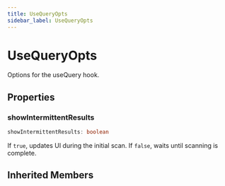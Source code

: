 ```yaml
---
title: UseQueryOpts
sidebar_label: UseQueryOpts
---
```


# UseQueryOpts

Options for the useQuery hook.

## Properties

### showIntermittentResults

```typescript
showIntermittentResults: boolean
```

If `true`, updates UI during the initial scan. If `false`, waits until
scanning is complete.

## Inherited Members


